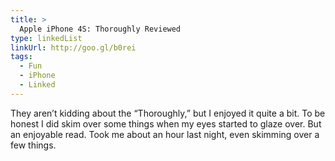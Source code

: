 ```yaml
---
title: >
  Apple iPhone 4S: Thoroughly Reviewed
type: linkedList
linkUrl: http://goo.gl/b0rei
tags:
  - Fun
  - iPhone
  - Linked
---
```


They aren’t kidding about the “Thoroughly,” but I enjoyed it quite a bit. To be honest I did skim over some things when my eyes started to glaze over. But an enjoyable read. Took me about an hour last night, even skimming over a few things.
